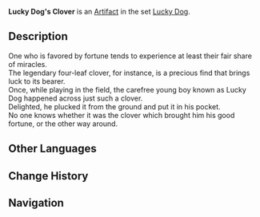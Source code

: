 {{Artifact Infobox
|image = Item Lucky Dog's Clover.png
|set   = Lucky Dog
|piece = Flower of Life
}}
{{Description|A four-leaf clover that grows in the wild. It was picked because it is said to bring good luck.}}
'''Lucky Dog's Clover''' is an [[Artifact]] in the set [[Lucky Dog]].

==Description==
One who is favored by fortune tends to experience at least their fair share of miracles.<br />The legendary four-leaf clover, for instance, is a precious find that brings luck to its bearer.<br />Once, while playing in the field, the carefree young boy known as Lucky Dog happened across just such a clover.<br />Delighted, he plucked it from the ground and put it in his pocket.<br />No one knows whether it was the clover which brought him his good fortune, or the other way around.

==Other Languages==
{{Other Languages
|en      = Lucky Dog's Clover
|zhs     = 幸运儿绿花
|zhs_rm  = Xìngyùn'ér Lǜ Huā
|zht     = 幸運兒綠花
|zht_rm  = Xìngyùn'ér Lǜ Huā
|zh_tl   = Lucky Dog Green Flower
|ja      = 幸運のクローバー
|ja_rm   = Kou'un no Kuroobaa
|ja_tl   = Clover of Good Luck
|ko      = 행운아의 네 잎 클로버
|ko_rm   = 
|ko_tl   = 
|es      = Trébol de Cuatro Hojas del Afortunado
|es_tl   = Four Leaf Clover of the Lucky One
|fr      = Trèfle du Chanceux
|fr_tl   = Clover of the Lucky One
|ru      = Клевер везунчика
|ru_tl   = 
|th      = Lucky Dog's Clover
|vi      = Hoa May Mắn
|vi_tl   = Lucky Flower
|de      = Glücksklee
|de_tl   = Lucky Clover
|id      = Lucky Dog's Green Flower
|pt      = Flor Verde do Sortudo
|pt_tl   = 
}}

==Change History==
{{Change History|1.0}}

==Navigation==
{{Artifact Set Navbox|Lucky Dog}}
